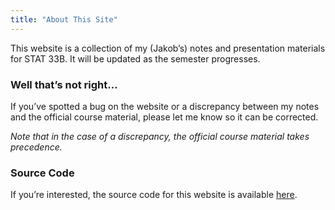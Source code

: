 ```yaml
---
title: "About This Site"
---
```


This website is a collection of my (Jakob's) notes and presentation materials for STAT 33B. It will be updated as the semester progresses.

### Well that's not right...

If you've spotted a bug on the website or a discrepancy between my notes and the official course 
material, please let me know so it can be corrected.

_Note that in the case of a discrepancy, the official course material takes precedence._

### Source Code

If you're interested, the source code for this website is available [here](https://github.com/red-robby/red-robby.github.io).
